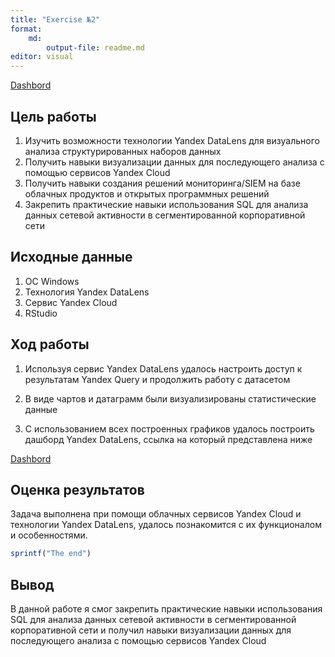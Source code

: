 ---
title: "Exercise №2"
format:
    md:
        output-file: readme.md
editor: visual
---

[Dashbord](https://datalens.yandex.cloud/r7nvc4eljpvyf-rudzik-aleksandr)

## Цель работы

1.  Изучить возможности технологии Yandex DataLens для визуального анализа структурированных наборов данных
2.  Получить навыки визуализации данных для последующего анализа с помощью сервисов Yandex Cloud
3.  Получить навыки создания решений мониторинга/SIEM на базе облачных продуктов и открытых программных решений
4.  Закрепить практические навыки использования SQL для анализа данных сетевой активности в сегментированной корпоративной сети

## Исходные данные

1.  ОС Windows
2.  Технология Yandex DataLens
3.  Сервис Yandex Cloud
4.  RStudio

## Ход работы

1.  Используя сервис Yandex DataLens удалось настроить доступ к результатам Yandex Query и продолжить работу с датасетом

2. В виде чартов и датаграмм были визуализированы статистические данные

3. С использованием всех построенных графиков удалось построить дашборд Yandex DataLens, ссылка на который представлена ниже


[Dashbord](https://datalens.yandex.cloud/r7nvc4eljpvyf-rudzik-aleksandr)

## Оценка результатов

Задача выполнена при помощи облачных сервисов Yandex Cloud и технологии Yandex DataLens, удалось познакомится с их функционалом и особенностями.

```{r}
sprintf("The end")
```

## Вывод

В данной работе я смог закрепить практические навыки использования SQL для анализа данных сетевой активности в сегментированной корпоративной сети и получил навыки визуализации данных для последующего анализа с помощью сервисов Yandex Cloud
